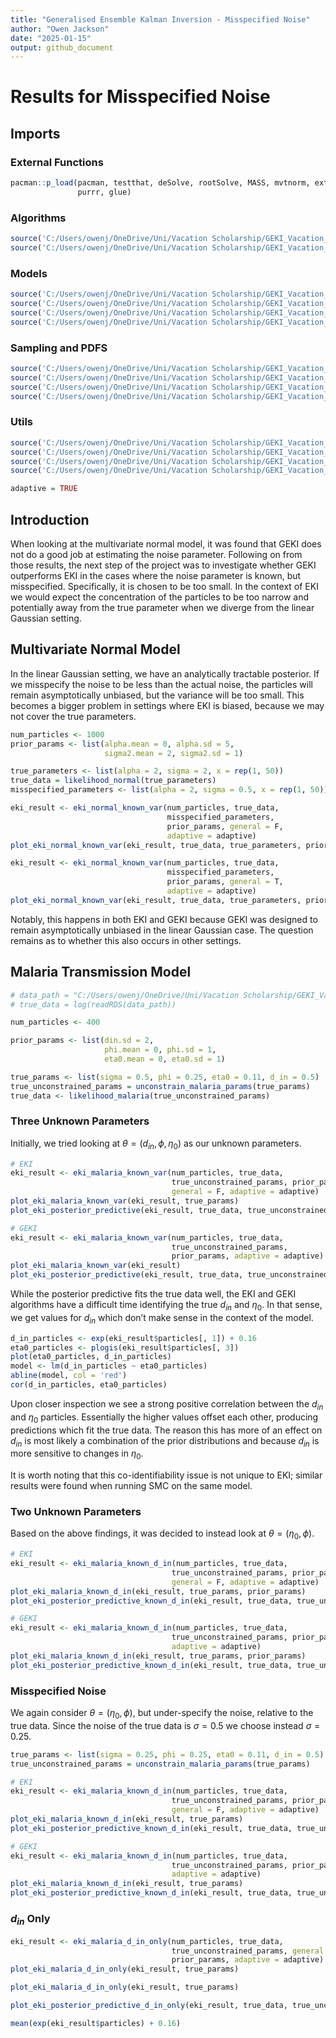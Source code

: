 ```yaml
---
title: "Generalised Ensemble Kalman Inversion - Misspecified Noise"
author: "Owen Jackson"
date: "2025-01-15"
output: github_document
---
```


# Results for Misspecified Noise

## Imports

### External Functions

```r
pacman::p_load(pacman, testthat, deSolve, rootSolve, MASS, mvtnorm, extraDistr, 
               purrr, glue)
```

### Algorithms

```r
source('C:/Users/owenj/OneDrive/Uni/Vacation Scholarship/GEKI_Vacation_Scholarship/src/eki.R')
source('C:/Users/owenj/OneDrive/Uni/Vacation Scholarship/GEKI_Vacation_Scholarship/src/eki_known_noise.R')
```

### Models

```r
source('C:/Users/owenj/OneDrive/Uni/Vacation Scholarship/GEKI_Vacation_Scholarship/src/models/eki_malaria_known_var.R')
source('C:/Users/owenj/OneDrive/Uni/Vacation Scholarship/GEKI_Vacation_Scholarship/src/models/eki_malaria_known_d_in.R')
source('C:/Users/owenj/OneDrive/Uni/Vacation Scholarship/GEKI_Vacation_Scholarship/src/models/eki_malaria_d_in_only.R')
source('C:/Users/owenj/OneDrive/Uni/Vacation Scholarship/GEKI_Vacation_Scholarship/src/models/eki_normal_known_var.R')
```

### **Sampling and PDFS**

```r
source('C:/Users/owenj/OneDrive/Uni/Vacation Scholarship/GEKI_Vacation_Scholarship/src/pdfs/pdfs_normal.R')
source('C:/Users/owenj/OneDrive/Uni/Vacation Scholarship/GEKI_Vacation_Scholarship/src/samples/samples_normal.R')
source('C:/Users/owenj/OneDrive/Uni/Vacation Scholarship/GEKI_Vacation_Scholarship/src/pdfs/pdfs_malaria.R')
source('C:/Users/owenj/OneDrive/Uni/Vacation Scholarship/GEKI_Vacation_Scholarship/src/samples/samples_malaria.R')
```

### Utils

```r
source('C:/Users/owenj/OneDrive/Uni/Vacation Scholarship/GEKI_Vacation_Scholarship/src/utils/eki_helper.R')
source('C:/Users/owenj/OneDrive/Uni/Vacation Scholarship/GEKI_Vacation_Scholarship/src/utils/tempering.R')
source('C:/Users/owenj/OneDrive/Uni/Vacation Scholarship/GEKI_Vacation_Scholarship/results/plots_normal.R')
source('C:/Users/owenj/OneDrive/Uni/Vacation Scholarship/GEKI_Vacation_Scholarship/results/plots_malaria.R')
```

```r
adaptive = TRUE
```

## Introduction

When looking at the multivariate normal model, it was found that GEKI does not do a good job at estimating the noise parameter. Following on from those results, the next step of the project was to investigate whether GEKI outperforms EKI in the cases where the noise parameter is known, but misspecified. Specifically, it is chosen to be too small. In the context of EKI we would expect the concentration of the particles to be too narrow and potentially away from the true parameter when we diverge from the linear Gaussian setting.

## Multivariate Normal Model

In the linear Gaussian setting, we have an analytically tractable posterior. If we misspecify the noise to be less than the actual noise, the particles will remain asymptotically unbiased, but the variance will be too small. This becomes a bigger problem in settings where EKI is biased, because we may not cover the true parameters.

```r
num_particles <- 1000
prior_params <- list(alpha.mean = 0, alpha.sd = 5, 
                     sigma2.mean = 2, sigma2.sd = 1)

true_parameters <- list(alpha = 2, sigma = 2, x = rep(1, 50))
true_data = likelihood_normal(true_parameters)
misspecified_parameters <- list(alpha = 2, sigma = 0.5, x = rep(1, 50))

eki_result <- eki_normal_known_var(num_particles, true_data, 
                                   misspecified_parameters, 
                                   prior_params, general = F, 
                                   adaptive = adaptive)
plot_eki_normal_known_var(eki_result, true_data, true_parameters, prior_params)

eki_result <- eki_normal_known_var(num_particles, true_data, 
                                   misspecified_parameters, 
                                   prior_params, general = T,
                                   adaptive = adaptive)
plot_eki_normal_known_var(eki_result, true_data, true_parameters, prior_params)
```

Notably, this happens in both EKI and GEKI because GEKI was designed to remain asymptotically unbiased in the linear Gaussian case. The question remains as to whether this also occurs in other settings.

## Malaria Transmission Model

```r
# data_path = "C:/Users/owenj/OneDrive/Uni/Vacation Scholarship/GEKI_Vacation_Scholarship/data/Malariah_data.rds"
# true_data = log(readRDS(data_path))

num_particles <- 400

prior_params <- list(din.sd = 2,
                     phi.mean = 0, phi.sd = 1,
                     eta0.mean = 0, eta0.sd = 1)

true_params <- list(sigma = 0.5, phi = 0.25, eta0 = 0.11, d_in = 0.5)
true_unconstrained_params = unconstrain_malaria_params(true_params)
true_data <- likelihood_malaria(true_unconstrained_params)
```

### Three Unknown Parameters

Initially, we tried looking at $\theta = (d_{in}, \phi, \eta_0)$ as our unknown parameters.

```r
# EKI
eki_result <- eki_malaria_known_var(num_particles, true_data, 
                                    true_unconstrained_params, prior_params, 
                                    general = F, adaptive = adaptive)
plot_eki_malaria_known_var(eki_result, true_params)
plot_eki_posterior_predictive(eki_result, true_data, true_unconstrained_params)
```

```r
# GEKI
eki_result <- eki_malaria_known_var(num_particles, true_data, 
                                    true_unconstrained_params, 
                                    prior_params, adaptive = adaptive)
plot_eki_malaria_known_var(eki_result)
plot_eki_posterior_predictive(eki_result, true_data, true_unconstrained_params)
```

While the posterior predictive fits the true data well, the EKI and GEKI algorithms have a difficult time identifying the true $d_{in}$ and $\eta_0$. In that sense, we get values for $d_{in}$ which don't make sense in the context of the model.

```r
d_in_particles <- exp(eki_result$particles[, 1]) + 0.16
eta0_particles <- plogis(eki_result$particles[, 3])
plot(eta0_particles, d_in_particles)
model <- lm(d_in_particles ~ eta0_particles)
abline(model, col = 'red')
cor(d_in_particles, eta0_particles)
```

Upon closer inspection we see a strong positive correlation between the $d_{in}$ and $\eta_0$ particles. Essentially the higher values offset each other, producing predictions which fit the true data. The reason this has more of an effect on $d_{in}$ is most likely a combination of the prior distributions and because $d_{in}$ is more sensitive to changes in $\eta_0$.

It is worth noting that this co-identifiability issue is not unique to EKI; similar results were found when running SMC on the same model.

### Two Unknown Parameters

Based on the above findings, it was decided to instead look at $\theta = (\eta_0, \phi)$.

```r
# EKI
eki_result <- eki_malaria_known_d_in(num_particles, true_data, 
                                    true_unconstrained_params, prior_params, 
                                    general = F, adaptive = adaptive)
plot_eki_malaria_known_d_in(eki_result, true_params, prior_params)
plot_eki_posterior_predictive_known_d_in(eki_result, true_data, true_unconstrained_params)
```

```r
# GEKI
eki_result <- eki_malaria_known_d_in(num_particles, true_data, 
                                    true_unconstrained_params, prior_params, 
                                    adaptive = adaptive)
plot_eki_malaria_known_d_in(eki_result, true_params, prior_params)
plot_eki_posterior_predictive_known_d_in(eki_result, true_data, true_unconstrained_params)
```

### Misspecified Noise

We again consider $\theta = (\eta_0, \phi)$, but under-specify the noise, relative to the true data. Since the noise of the true data is $\sigma = 0.5$ we choose instead $\sigma = 0.25$.

```r
true_params <- list(sigma = 0.25, phi = 0.25, eta0 = 0.11, d_in = 0.5)
true_unconstrained_params = unconstrain_malaria_params(true_params)
```

```r
# EKI
eki_result <- eki_malaria_known_d_in(num_particles, true_data, 
                                    true_unconstrained_params, prior_params, 
                                    general = F, adaptive = adaptive)
plot_eki_malaria_known_d_in(eki_result, true_params)
plot_eki_posterior_predictive_known_d_in(eki_result, true_data, true_unconstrained_params)
```

```r
# GEKI
eki_result <- eki_malaria_known_d_in(num_particles, true_data, 
                                    true_unconstrained_params, prior_params, 
                                    adaptive = adaptive)
plot_eki_malaria_known_d_in(eki_result, true_params)
plot_eki_posterior_predictive_known_d_in(eki_result, true_data, true_unconstrained_params)
```

### $d_{in}$ Only

```r
eki_result <- eki_malaria_d_in_only(num_particles, true_data, 
                                    true_unconstrained_params, general = F,
                                    prior_params, adaptive = adaptive)
plot_eki_malaria_d_in_only(eki_result, true_params)
```

```r
plot_eki_malaria_d_in_only(eki_result, true_params)
```

```r
plot_eki_posterior_predictive_d_in_only(eki_result, true_data, true_unconstrained_params)
```

```r
mean(exp(eki_result$particles) + 0.16)
```
